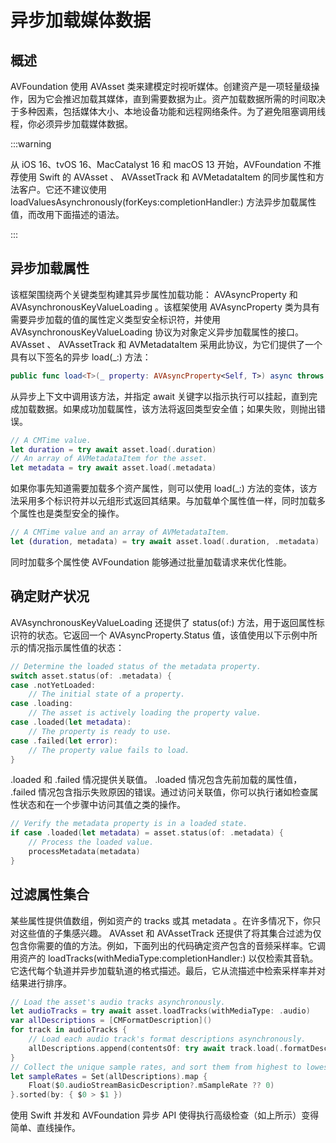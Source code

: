 # 异步加载媒体数据

<ToBePolishedAfterTranslation />

<OriginalSource
  title="Loading media data asynchronously"
  url="https://developer.apple.com/documentation/avfoundation/media_assets/loading_media_data_asynchronously"
  summary="通过使用语言级并发功能来高效加载媒体数据来构建响应式应用程序"
/>

## 概述

AVFoundation 使用 AVAsset 类来建模定时视听媒体。创建资产是一项轻量级操作，因为它会推迟加载其媒体，直到需要数据为止。资产加载数据所需的时间取决于多种因素，包括媒体大小、本地设备功能和远程网络条件。为了避免阻塞调用线程，你必须异步加载媒体数据。

:::warning

从 iOS 16、tvOS 16、MacCatalyst 16 和 macOS 13 开始，AVFoundation 不推荐使用 Swift 的 AVAsset 、 AVAssetTrack 和 AVMetadataItem 的同步属性和方法客户。它还不建议使用 loadValuesAsynchronously(forKeys:completionHandler:) 方法异步加载属性值，而改用下面描述的语法。

:::

## 异步加载属性

该框架围绕两个关键类型构建其异步属性加载功能： AVAsyncProperty 和 AVAsynchronousKeyValueLoading 。该框架使用 AVAsyncProperty 类为具有需要异步加载的值的属性定义类型安全标识符，并使用 AVAsynchronousKeyValueLoading 协议为对象定义异步加载属性的接口。 AVAsset 、 AVAssetTrack 和 AVMetadataItem 采用此协议，为它们提供了一个具有以下签名的异步 load(\_:) 方法：

```swift
public func load<T>(_ property: AVAsyncProperty<Self, T>) async throws -> T
```

从异步上下文中调用该方法，并指定 await 关键字以指示执行可以挂起，直到完成加载数据。如果成功加载属性，该方法将返回类型安全值；如果失败，则抛出错误。

```swift
// A CMTime value.
let duration = try await asset.load(.duration)
// An array of AVMetadataItem for the asset.
let metadata = try await asset.load(.metadata)
```

如果你事先知道需要加载多个资产属性，则可以使用 load(\_:) 方法的变体，该方法采用多个标识符并以元组形式返回其结果。与加载单个属性值一样，同时加载多个属性也是类型安全的操作。

```swift
// A CMTime value and an array of AVMetadataItem.
let (duration, metadata) = try await asset.load(.duration, .metadata)
```

同时加载多个属性使 AVFoundation 能够通过批量加载请求来优化性能。

## 确定财产状况

AVAsynchronousKeyValueLoading 还提供了 status(of:) 方法，用于返回属性标识符的状态。它返回一个 AVAsyncProperty.Status 值，该值使用以下示例中所示的情况指示属性值的状态：

```swift
// Determine the loaded status of the metadata property.
switch asset.status(of: .metadata) {
case .notYetLoaded:
    // The initial state of a property.
case .loading:
    // The asset is actively loading the property value.
case .loaded(let metadata):
    // The property is ready to use.
case .failed(let error):
    // The property value fails to load.
}
```

.loaded 和 .failed 情况提供关联值。 .loaded 情况包含先前加载的属性值， .failed 情况包含指示失败原因的错误。通过访问关联值，你可以执行诸如检查属性状态和在一个步骤中访问其值之类的操作。

```swift
// Verify the metadata property is in a loaded state.
if case .loaded(let metadata) = asset.status(of: .metadata) {
    // Process the loaded value.
    processMetadata(metadata)
}
```

## 过滤属性集合

某些属性提供值数组，例如资产的 tracks 或其 metadata 。在许多情况下，你只对这些值的子集感兴趣。 AVAsset 和 AVAssetTrack 还提供了将其集合过滤为仅包含你需要的值的方法。例如，下面列出的代码确定资产包含的音频采样率。它调用资产的 loadTracks(withMediaType:completionHandler:) 以仅检索其音轨。它迭代每个轨道并异步加载轨道的格式描述。最后，它从流描述中检索采样率并对结果进行排序。

```swift
// Load the asset's audio tracks asynchronously.
let audioTracks = try await asset.loadTracks(withMediaType: .audio)
var allDescriptions = [CMFormatDescription]()
for track in audioTracks {
    // Load each audio track's format descriptions asynchronously.
    allDescriptions.append(contentsOf: try await track.load(.formatDescriptions))
}
// Collect the unique sample rates, and sort them from highest to lowest.
let sampleRates = Set(allDescriptions).map {
    Float($0.audioStreamBasicDescription?.mSampleRate ?? 0)
}.sorted(by: { $0 > $1 })
```

使用 Swift 并发和 AVFoundation 异步 API 使得执行高级检查（如上所示）变得简单、直线操作。
